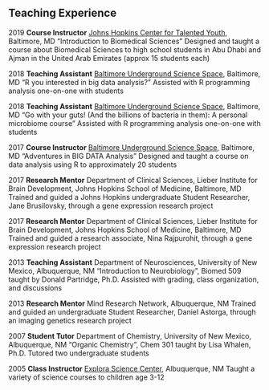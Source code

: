 ###
###
&nbsp;

## Teaching Experience
2019 **Course Instructor**
[Johns Hopkins Center for Talented Youth](https://cty.jhu.edu/), Baltimore, MD
“Introduction to Biomedical Sciences”
Designed and taught a course about Biomedical Sciences to high school students in Abu Dhabi and Ajman in the United Arab Emirates (approx 15 students each)

2018 **Teaching Assistant**
[Baltimore Underground Science Space](http://www.bugssonline.org/), Baltimore, MD
“R you interested in big data analysis?”
Assisted with R programming analysis one-on-one with students

2018 **Teaching Assistant**
[Baltimore Underground Science Space](http://www.bugssonline.org/), Baltimore, MD
“Go with your guts! (And the billions of bacteria in them): A personal microbiome course”
Assisted with R programming analysis one-on-one with students

2017 **Course Instructor**
[Baltimore Underground Science Space](http://www.bugssonline.org/), Baltimore, MD
“Adventures in BIG DATA Analysis"
Designed and taught a course on data analysis using R to approximately 20 students

2017 **Research Mentor**
Department of Clinical Sciences, Lieber Institute for Brain Development, Johns Hopkins School of
Medicine, Baltimore, MD
Trained and guided a Johns Hopkins undergraduate Student Researcher, Jane Brusilovsky, through a
gene expression research project

2017 **Research Mentor**
Department of Clinical Sciences, Lieber Institute for Brain Development, Johns Hopkins School of
Medicine, Baltimore, MD
Trained and guided a research associate, Nina Rajpurohit, through a gene expression research project

2013 **Teaching Assistant**
Department of Neurosciences, University of New Mexico, Albuquerque, NM
“Introduction to Neurobiology”, Biomed 509 taught by Donald Partridge, Ph.D.
Assisted with grading, class organization, and discussions

2013 **Research Mentor**
Mind Research Network, Albuquerque, NM
Trained and guided an undergraduate Student Researcher, Daniel Astorga, through an imaging genetics
research project

2007 **Student Tutor**
Department of Chemistry, University of New Mexico, Albuquerque, NM
“Organic Chemistry”, Chem 301 taught by Lisa Whalen, Ph.D.
Tutored two undergraduate students

2005 **Class Instructor**
[Explora Science Center](https://www.explora.us/), Albuquerque, NM
Taught a variety of science courses to children age 3-12


